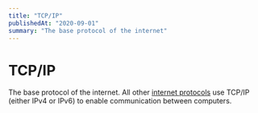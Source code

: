 ```yaml
---
title: "TCP/IP"
publishedAt: "2020-09-01"
summary: "The base protocol of the internet"
---
```


# TCP/IP

The base protocol of the internet. All other [internet protocols](/internet-protocols) use TCP/IP (either IPv4 or IPv6) to enable communication between computers.

<!--- © Aven LLC and Aven Contributors. Licensed under Creative Commons BY-NC-SA 4.0 https://creativecommons.org/licenses/by-nc-sa/4.0/ -->
